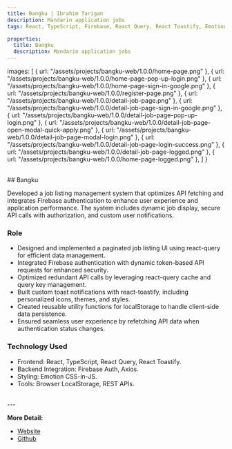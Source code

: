 ```yaml
---
title: Bangku | Ibrahim Tarigan
description: Mandarin application jobs
tags: React, TypeScript, Firebase, React Query, React Toastify, Emotion CSS-in-JS, Browser LocalStorage, REST APIs

properties:
  title: Bangku
  description: Mandarin application jobs
---
```



  images: [
    { url: "/assets/projects/bangku-web/1.0.0/home-page.png" },
    { url: "/assets/projects/bangku-web/1.0.0/home-page-pop-up-login.png" },
    { url: "/assets/projects/bangku-web/1.0.0/home-page-sign-in-google.png" },
    { url: "/assets/projects/bangku-web/1.0.0/register-page.png" },
    { url: "/assets/projects/bangku-web/1.0.0/detail-job-page.png" },
    { url: "/assets/projects/bangku-web/1.0.0/detail-job-page-sign-in-google.png" },
    { url: "/assets/projects/bangku-web/1.0.0/detail-job-page-pop-up-login.png" },
    { url: "/assets/projects/bangku-web/1.0.0/detail-job-page-open-modal-quick-apply.png" },
    { url: "/assets/projects/bangku-web/1.0.0/detail-job-page-modal-login.png" },
    { url: "/assets/projects/bangku-web/1.0.0/detail-job-page-login-success.png" },
    { url: "/assets/projects/bangku-web/1.0.0/detail-job-page-logged.png" },
    { url: "/assets/projects/bangku-web/1.0.0/home-page-logged.png" },
  ]
}

<ProjectSliderImages images={assets.images} mb={4}/>

<br/>
## Bangku

Developed a job listing management system that optimizes API fetching and integrates Firebase authentication to enhance user experience and application performance. The system includes dynamic job display, secure API calls with authorization, and custom user notifications.

### Role

- Designed and implemented a paginated job listing UI using react-query for efficient data management.
- Integrated Firebase authentication with dynamic token-based API requests for enhanced security.
- Optimized redundant API calls by leveraging react-query cache and query key management.
- Built custom toast notifications with react-toastify, including personalized icons, themes, and styles.
- Created reusable utility functions for localStorage to handle client-side data persistence.
- Ensured seamless user experience by refetching API data when authentication status changes.

### Technology Used

- Frontend: React, TypeScript, React Query, React Toastify.
- Backend Integration: Firebase Auth, Axios.
- Styling: Emotion CSS-in-JS.
- Tools: Browser LocalStorage, REST APIs.

<br/>
---
<br/>

**More Detail:**
- [Website](https://bangkerja.com)
- [Github](https://github.com/ibrahimtrg18/bangku-web)